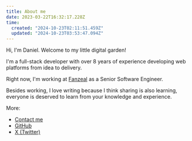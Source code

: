 ```yaml
---
title: About me
date: 2023-03-22T16:32:17.228Z
time:
  created: "2024-10-23T02:11:51.459Z"
  updated: "2024-10-23T03:53:47.094Z"
---
```


Hi, I'm Daniel. Welcome to my little digital garden!

I'm a full-stack developer with over 8 years of experience developing web platforms from idea to delivery.

Right now, I'm working at [Fanzeal](https://fanzeal.com) as a Senior Software Engineer.

Besides working, I love writing because I think sharing is also learning, everyone is deserved to learn from your knowledge and experience.


More:

- [Contact me](mailto:me@thien.dev)
- [GitHub](https://github.com/tatthien)
- [X (Twitter)](https://x.com/hey_thien)

